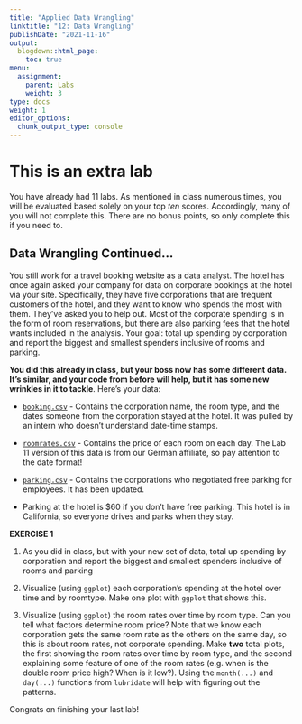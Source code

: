 ```yaml
---
title: "Applied Data Wrangling"
linktitle: "12: Data Wrangling"
publishDate: "2021-11-16"
output:
  blogdown::html_page:
    toc: true
menu:
  assignment:
    parent: Labs
    weight: 3
type: docs
weight: 1
editor_options:
  chunk_output_type: console
---
```


# This is an extra lab
You have already had 11 labs. As mentioned in class numerous times, you will be evaluated based solely on your top *ten* scores. Accordingly, many of you will not complete this. There are no bonus points, so only complete this if you need to.

## Data Wrangling Continued...

You still work for a travel booking website as a data analyst. The hotel has once again asked your company for data on corporate bookings at the hotel via your site. Specifically, they have five corporations that are frequent customers of the hotel, and they want to know who spends the most with them. They've asked you to help out. Most of the corporate spending is in the form of room reservations, but there are also parking fees that the hotel wants included in the analysis. Your goal: total up spending by corporation and report the biggest and smallest spenders inclusive of rooms and parking.

**You did this already in class, but your boss now has some different data. It's similar, and your code from before will help, but it has some new wrinkles in it to tackle**. Here's your data:

- [<i class="fas fa-file-csv"></i> `booking.csv`](/data/Lab11_booking.csv) - Contains the corporation name, the room type, and the dates someone from the corporation stayed at the hotel. It was pulled by an intern who doesn't understand date-time stamps.

- [<i class="fas fa-file-csv"></i> `roomrates.csv`](/data/Lab11_roomrates.csv) - Contains the price of each room on each day. The Lab 11 version of this data is from our German affiliate, so pay attention to the date format!

- [<i class="fas fa-file-csv"></i> `parking.csv`](/data/Lab11_parking.csv) - Contains the corporations who negotiated free parking for employees. It has been updated.

- Parking at the hotel is \$60 if you don't have free parking. This hotel is in California, so everyone drives and parks when they stay.




:::fyi

__EXERCISE 1__

1. As you did in class, but with your new set of data, total up spending by corporation and report the biggest and smallest spenders inclusive of rooms and parking

2. Visualize (using `ggplot`) each corporation's spending at the hotel over time and by roomtype. Make one plot with `ggplot` that shows this.

2. Visualize (using `ggplot`) the room rates over time by room type. Can you tell what factors determine room price? Note that we know each corporation gets the same room rate as the others on the same day, so this is about room rates, not corporate spending. Make **two** total plots, the first showing the room rates over time by room type, and the second explaining some feature of one of the room rates (e.g. when is the double room price high? When is it low?). Using the `month(...)` and `day(...)` functions from `lubridate` will help with figuring out the patterns.

:::

Congrats on finishing your last lab!
